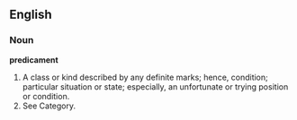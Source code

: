 ==English==

===Noun===

'''predicament'''

#A class or kind described by any definite marks; hence, condition; particular situation or state; especially, an unfortunate or trying position or condition.
#See Category.